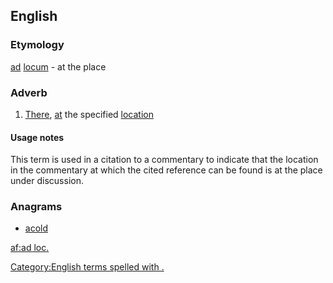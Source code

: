 ==English==

===Etymology===
{{etyl|la}} [[ad]] [[locum]] - at the place

===Adverb===
{{en-adv|-}}

# [[there|There]], [[at]] the specified [[location]]

====Usage notes====
This term is used in a citation to a commentary to indicate that the location in the commentary at which the cited reference can be found is at the place under discussion.

===Anagrams===
* [[acold#English|acold]]

[[Category:English terms spelled with .]]
[[af:ad loc.]]
